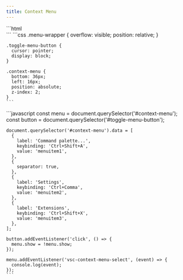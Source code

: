 ```yaml
---
title: Context Menu
---
```



<Imports />

<Demo>
  <BasicExample />
  <Fragment slot="html">
    ```html
    <div class="menu-wrapper">
      <vscode-icon
        name="menu"
        size="32"
        id="toggle-menu-button"
        action-icon
        title="Toggle Menu"
        class="toggle-menu-button"
      ></vscode-icon>
      <vscode-context-menu
        id="context-menu"
        class="context-menu"
      ></vscode-context-menu>
    </div>
    ```
  </Fragment>
  <Fragment slot="css">
    ```css
    .menu-wrapper {
      overflow: visible;
      position: relative;
    }

    .toggle-menu-button {
      cursor: pointer;
      display: block;
    }

    .context-menu {
      bottom: 36px;
      left: 16px;
      position: absolute;
      z-index: 2;
    }
    ```
  </Fragment>
  <Fragment slot="js">
    ```javascript
    const menu = document.querySelector('#context-menu');
    const button = document.querySelector('#toggle-menu-button');

    document.querySelector('#context-menu').data = [
      {
        label: 'Command palette...',
        keybinding: 'Ctrl+Shift+A',
        value: 'menuitem1',
      },
      {
        separator: true,
      },
      {
        label: 'Settings',
        keybinding: 'Ctrl+Comma',
        value: 'menuitem2',
      },
      {
        label: 'Extensions',
        keybinding: 'Ctrl+Shift+X',
        value: 'menuitem3',
      },
    ];

    button.addEventListener('click', () => {
      menu.show = !menu.show;
    });

    menu.addEventListener('vsc-context-menu-select', (event) => {
      console.log(event);
    });
    ```
  </Fragment>
</Demo>

